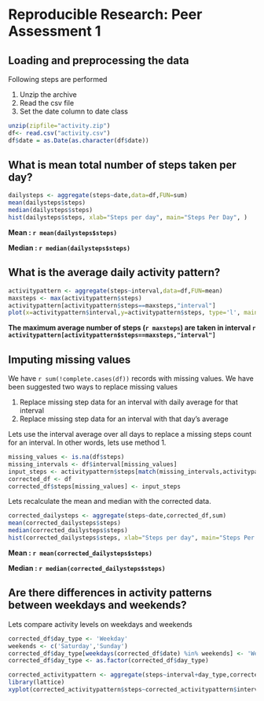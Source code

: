 # Reproducible Research: Peer Assessment 1


## Loading and preprocessing the data
Following steps are performed

1. Unzip the archive
2. Read the csv file
3. Set the date column to date class
```{r preprocessing}
unzip(zipfile="activity.zip")
df<- read.csv("activity.csv")
df$date = as.Date(as.character(df$date))
```
## What is mean total number of steps taken per day?
```{r steps}
dailysteps <- aggregate(steps~date,data=df,FUN=sum)
mean(dailysteps$steps)
median(dailysteps$steps)
hist(dailysteps$steps, xlab="Steps per day", main="Steps Per Day", )
```
__Mean : `r mean(dailysteps$steps)`__

__Median : `r median(dailysteps$steps)`__

## What is the average daily activity pattern?
```{r activitypattern}
activitypattern <- aggregate(steps~interval,data=df,FUN=mean)
maxsteps <- max(activitypattern$steps)
activitypattern[activitypattern$steps==maxsteps,"interval"]
plot(x=activitypattern$interval,y=activitypattern$steps, type='l', main="Average Daily Activity Pattern", xlab = "5 minute interval", ylab="average number of steps")
```
__The maximum average number of steps (`r maxsteps`) are taken in interval `r activitypattern[activitypattern$steps==maxsteps,"interval"]`__


## Imputing missing values
We have `r sum(!complete.cases(df))` records with missing values. We have been suggested two ways to replace missing values

1. Replace missing step data for an interval with daily average for that interval
2. Replace missing step data for an interval with that day's average

Lets use the interval average over all days to replace a missing steps count for an interval. In other words, lets use method 1.

```{r missingvals}
missing_values <- is.na(df$steps)
missing_intervals <- df$interval[missing_values]
input_steps <- activitypattern$steps[match(missing_intervals,activitypattern$interval)]
corrected_df <- df
corrected_df$steps[missing_values] <- input_steps
```
Lets recalculate the mean and median with the corrected data.
```{r corrected_steps}
corrected_dailysteps <- aggregate(steps~date,corrected_df,sum)
mean(corrected_dailysteps$steps)
median(corrected_dailysteps$steps)
hist(corrected_dailysteps$steps, xlab="Steps per day", main="Steps Per Day" )
```
__Mean : `r mean(corrected_dailysteps$steps)`__

__Median : `r median(corrected_dailysteps$steps)`__

## Are there differences in activity patterns between weekdays and weekends?
Lets compare activity levels on weekdays and weekends

```{r weekdays}
corrected_df$day_type <- 'Weekday'
weekends <- c('Saturday','Sunday')
corrected_df$day_type[weekdays(corrected_df$date) %in% weekends] <- 'Weekend'
corrected_df$day_type <- as.factor(corrected_df$day_type)
```

```{r corrected_activitypattern}
corrected_activitypattern <- aggregate(steps~interval+day_type,corrected_df,mean)
library(lattice)
xyplot(corrected_activitypattern$steps~corrected_activitypattern$interval|corrected_activitypattern$day_type, type='l', layout=c(1,2), main="Activity Levels - Weekdays vs Weekends",xlab="Interval", ylab="Number of steps")
```
